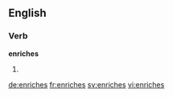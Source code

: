 ==English==

===Verb===
'''enriches'''

# {{third-person singular of|enrich}}

[[de:enriches]]
[[fr:enriches]]
[[sv:enriches]]
[[vi:enriches]]